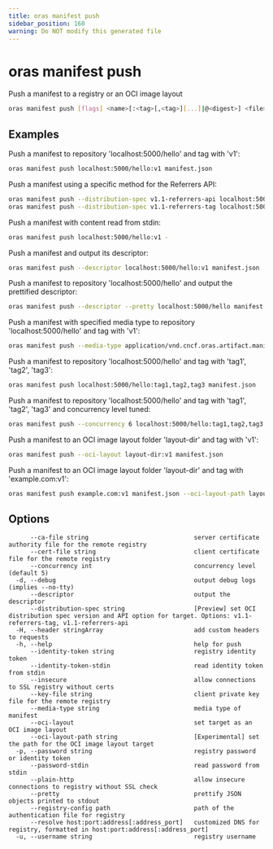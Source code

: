 ```yaml
---
title: oras manifest push
sidebar_position: 160
warning: Do NOT modify this generated file
---
```


# oras manifest push

Push a manifest to a registry or an OCI image layout

```bash
oras manifest push [flags] <name>[:<tag>[,<tag>][...]|@<digest>] <file>
```

## Examples

Push a manifest to repository 'localhost:5000/hello' and tag with 'v1':

```bash
oras manifest push localhost:5000/hello:v1 manifest.json
```

Push a manifest using a specific method for the Referrers API:

```bash
oras manifest push --distribution-spec v1.1-referrers-api localhost:5000/hello:v1 manifest.json
oras manifest push --distribution-spec v1.1-referrers-tag localhost:5000/hello:v1 manifest.json
```

Push a manifest with content read from stdin:

```bash
oras manifest push localhost:5000/hello:v1 -
```

Push a manifest and output its descriptor:

```bash
oras manifest push --descriptor localhost:5000/hello:v1 manifest.json
```

Push a manifest to repository 'localhost:5000/hello' and output the prettified descriptor:

```bash
oras manifest push --descriptor --pretty localhost:5000/hello manifest.json
```

Push a manifest with specified media type to repository 'localhost:5000/hello' and tag with 'v1':

```bash
oras manifest push --media-type application/vnd.cncf.oras.artifact.manifest.v1+json localhost:5000/hello:v1 oras_manifest.json
```

Push a manifest to repository 'localhost:5000/hello' and tag with 'tag1', 'tag2', 'tag3':

```bash
oras manifest push localhost:5000/hello:tag1,tag2,tag3 manifest.json
```

Push a manifest to repository 'localhost:5000/hello' and tag with 'tag1', 'tag2', 'tag3' and concurrency level tuned:

```bash
oras manifest push --concurrency 6 localhost:5000/hello:tag1,tag2,tag3 manifest.json
```

Push a manifest to an OCI image layout folder 'layout-dir' and tag with 'v1':

```bash
oras manifest push --oci-layout layout-dir:v1 manifest.json
```

Push a manifest to an OCI image layout folder 'layout-dir' and tag with 'example.com:v1':

```bash
oras manifest push example.com:v1 manifest.json --oci-layout-path layout-dir
```

## Options

```
      --ca-file string                             server certificate authority file for the remote registry
      --cert-file string                           client certificate file for the remote registry
      --concurrency int                            concurrency level (default 5)
  -d, --debug                                      output debug logs (implies --no-tty)
      --descriptor                                 output the descriptor
      --distribution-spec string                   [Preview] set OCI distribution spec version and API option for target. Options: v1.1-referrers-tag, v1.1-referrers-api
  -H, --header stringArray                         add custom headers to requests
  -h, --help                                       help for push
      --identity-token string                      registry identity token
      --identity-token-stdin                       read identity token from stdin
      --insecure                                   allow connections to SSL registry without certs
      --key-file string                            client private key file for the remote registry
      --media-type string                          media type of manifest
      --oci-layout                                 set target as an OCI image layout
      --oci-layout-path string                     [Experimental] set the path for the OCI image layout target
  -p, --password string                            registry password or identity token
      --password-stdin                             read password from stdin
      --plain-http                                 allow insecure connections to registry without SSL check
      --pretty                                     prettify JSON objects printed to stdout
      --registry-config path                       path of the authentication file for registry
      --resolve host:port:address[:address_port]   customized DNS for registry, formatted in host:port:address[:address_port]
  -u, --username string                            registry username
```
